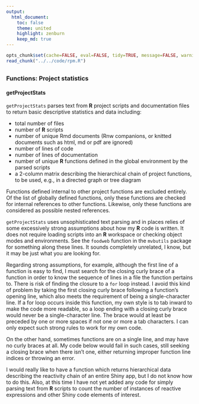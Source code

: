 ```yaml
---
output:
  html_document:
    toc: false
    theme: united
    highlight: zenburn
    keep_md: true
---
```


```r
opts_chunk$set(cache=FALSE, eval=FALSE, tidy=TRUE, message=FALSE, warning=FALSE)
read_chunk("../../code/rpm.R")
```

##
##
### Functions: Project statistics

#### getProjectStats
`getProjectStats` parses text from **R** project scripts and documentation files to return basic descriptive statistics and data including:

* total number of files
* number of **R** scripts
* number of unique Rmd documents (Rnw companions, or knitted documents such as html, md or pdf are ignored)
* number of lines of code
* number of lines of documentation
* number of unique **R** functions defined in the global environment by the parsed scripts
* a 2-column matrix describing the hierarchical chain of project functions, to be used, e.g., in a directed graph or tree diagram

Functions defined internal to other project functions are excluded entirely.
Of the list of globally defined functions, only these functions are checked for internal references to other functions.
Likewise, only these functions are considered as possible nested references.

`getProjectStats` uses unsophisticated text parsing and in places relies of some excessively strong assumptions about how my **R** code is written.
It does not require loading scripts into an **R** workspace or checking object modes and environments.
See the `foodweb` function in the `mvbutils` package for something along these lines.
It sounds completely unrelated, I know, but it may be just what you are looking for.

Regarding strong assumptions, for example, although the first line of a function is easy to find,
I must search for the closing curly brace of a function in order to know the sequence of lines in a file the function pertains to.
There is risk of finding the closure to a `for` loop instead.
I avoid this kind of problem by taking the first closing curly brace following a function's opening line, which also meets the requirement of being a single-character line.
If a for loop occurs inside this function, my own style is to tab inward to make the code more readable,
so a loop ending with a closing curly brace would never be a single-character line.
The brace would at least be preceded by one or more spaces if not one or more a tab characters.
I can only expect such strong rules to work for my own code.

On the other hand, sometimes functions are on a single line, and may have no curly braces at all.
My code below would fail in such cases, still seeking a closing brace when there isn't one, either returning improper function line indices or throwing an error.

I would really like to have a function which returns hierarchical data describing the reactivity chain of an entire Shiny app, but I do not know how to do this.
Also, at this time I have not yet added any code for simply parsing text from **R** scripts to count the number of instances of reactive expressions and other Shiny code elements of interest.

```r
```
